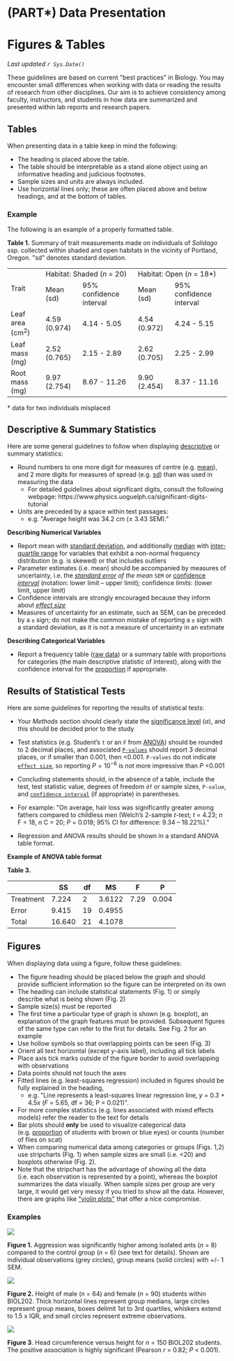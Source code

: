 # (PART\*) Data Presentation {-}

# Figures & Tables 

*Last updated `r Sys.Date()`*

These guidelines are based on current \"best practices\" in Biology. You may encounter small differences when working with data or reading the results of research from other disciplines. Our aim is to achieve consistency among faculty, instructors, and students in how data are summarized and presented within lab reports and research papers.

## Tables

When presenting data in a table keep in mind the following:

* The heading is placed above the table.
* The table should be interpretable as a stand alone object using an informative heading and judicious footnotes.
* Sample sizes and units are always included.
* Use horizontal lines only; these are often placed above and below headings, and at the bottom of tables.

### Example {-}

The following is an example of a properly formatted table.

**Table 1.** Summary of trait measurements made on individuals of *Solidago* ssp. collected within shaded and open habitats in the vicinity of Portland, Oregon. \"sd\" denotes standard deviation.

<table>
  <tr>
    <td rowspan=2>Trait</td>
    <td colspan=2>Habitat: Shaded (<em>n</em> = 20)</td>
    <td colspan=2>Habitat: Open (<em>n</em> = 18*)</td>
  </tr>
  <tr>
    <td>Mean (sd)</td>
    <td>95% confidence interval</td>
    <td>Mean (sd)</td>
    <td>95% confidence interval</td>
  </tr>
  <tr>
    <td>Leaf area (cm<sup>2</sup>)</td>
    <td>4.59 (0.974)</td>
    <td>4.14 - 5.05</td>
    <td>4.54 (0.972)</td>
    <td>4.24 - 5.15</td>
  </tr>
  <tr>
    <td>Leaf mass (mg)</td>
    <td>2.52 (0.765)</td>
    <td>2.15 - 2.89</td>
    <td>2.62 (0.705)</td>
    <td>2.25 - 2.99</td>
  </tr>
  <tr>
    <td>Root mass (mg)</td>
    <td>9.97 (2.754)</td>
    <td>8.67 - 11.26</td>
    <td>9.90 (2.454)</td>
    <td>8.37 - 11.16</td>
  </tr>
</table>

\* data for two individuals misplaced

## Descriptive & Summary Statistics

Here are some general guidelines to follow when displaying <a href="https://ubco-biology.github.io/Procedures-and-Guidelines/glossary#Descriptive-statistics">descriptive</a> or summary statistics:

* Round numbers to one more digit for measures of centre (e.g. <a href="https://ubco-biology.github.io/Procedures-and-Guidelines/glossary#Mean">mean</a>), and 2 more digits for measures of spread (e.g. <a href="https://ubco-biology.github.io/Procedures-and-Guidelines/glossary#Standard-deviation">sd</a>) than was used in measuring the data
	* For detailed guidelines about significant digits, consult the following webpage: https://www.physics.uoguelph.ca/significant-digits-tutorial
* Units are preceded by a space within text passages: 
	* e.g. \"Average height was 34.2 cm (± 3.43 SEM).\"

**Describing Numerical Variables**

* Report mean with <a href="https://ubco-biology.github.io/Procedures-and-Guidelines/glossary#Standard-deviation">standard deviation</a>, and additionally <a href="https://ubco-biology.github.io/Procedures-and-Guidelines/glossary#Median">median</a> with <a href="https://ubco-biology.github.io/Procedures-and-Guidelines/glossary#Interquartile-range">inter-quartile range</a> for variables that exhibit a non-normal frequency distribution (e.g. is skewed) or that includes outliers
* Parameter estimates (i.e. mean) should be accompanied by measures of uncertainty, i.e. the *<a href="https://ubco-biology.github.io/Procedures-and-Guidelines/glossary#Standard-error">standard error</a> of the mean* `SEM` or <a href="https://ubco-biology.github.io/Procedures-and-Guidelines/glossary#Confidence-interval">confidence *interval*</a> (notation: lower limit – upper limit); confidence *limits*: (lower limit, upper limit)
* Confidence intervals are strongly encouraged because they inform about <a href="https://ubco-biology.github.io/Procedures-and-Guidelines/glossary#Effect-size">*effect size*</a>
* Measures of uncertainty for an estimate, such as SEM, can be preceded by a `±` sign; do not make the common mistake of reporting a `±` sign with a standard deviation, as it is not a measure of uncertainty in an estimate

**Describing Categorical Variables**

* Report a frequency table (<a href="https://ubco-biology.github.io/Procedures-and-Guidelines/glossary#Raw-data">raw data</a>) or a summary table with proportions for categories (the main descriptive statistic of interest), along with the confidence interval for the <a href="https://ubco-biology.github.io/Procedures-and-Guidelines/glossary#Proportion">proportion</a> if appropriate.

## Results of Statistical Tests

Here are some guidelines for reporting the results of statistical tests: 

* Your *Methods* section should clearly state the <a href="https://ubco-biology.github.io/Procedures-and-Guidelines/glossary#Significance-level-($\alpha$)">significance level</a> ($\alpha$), and this should be decided prior to the study
* Test statistics (e.g. Student’s `t` or an `F` from <a href="https://ubco-biology.github.io/Procedures-and-Guidelines/glossary#Analysis-of-variance">ANOVA</a>) should be rounded to 2 decimal places, and associated <a href="https://ubco-biology.github.io/Procedures-and-Guidelines/glossary#P-value-(*p*)">`P-values`</a> should report 3 decimal places, or if smaller than 0.001, then <0.001. `P-values` do not indicate <a href="https://ubco-biology.github.io/Procedures-and-Guidelines/glossary#Effect-size">`effect size`</a>, so reporting $P = 10^{-6}$ is not more impressive than *P* <0.001 
* Concluding statements should, in the absence of a table, include the test, test statistic value, degrees of freedom `df` or sample sizes, `P-value`, and <a href="https://ubco-biology.github.io/Procedures-and-Guidelines/glossary#Confidence-interval">`confidence interval`</a> (if appropriate) in parentheses.

* For example: \"On average, hair loss was significantly greater among fathers compared to childless men (Welch’s 2-sample *t*-test; *t* = 4.23; *n* F = 18, *n* C = 20; *P* = 0.018; 95% CI for difference: 9.34 – 18.22%).\"  
* Regression and ANOVA results should be shown in a standard ANOVA table format.

**Example of ANOVA table format**

**Table 3.**

|           | SS     | df   | MS     | F    | P     |
| --------- | ------ | ---- | ------ | ---- | ----- |
| Treatment | 7.224  | 2    | 3.6122 | 7.29 | 0.004 |
| Error     | 9.415  | 19   | 0.4955 |      |       |
| Total     | 16.640 | 21   | 4.1078 |      |       |

## Figures

When displaying data using a figure, follow these guidelines: 

* The figure heading should be placed below the graph and should provide sufficient information so the figure can be interpreted on its own
* The heading can include statistical statements (Fig. 1) or simply describe what is being shown (Fig. 2)
* Sample size(s) must be reported
* The first time a particular type of graph is shown (e.g. boxplot), an explanation of the graph features must be provided. Subsequent figures of the same type can refer to the first for details. See Fig. 2 for an example
* Use hollow symbols so that overlapping points can be seen (Fig. 3)
* Orient all text horizontal (except *y*-axis label), including all tick labels
* Place axis tick marks outside of the figure border to avoid overlapping with observations
* Data points should not touch the axes
* Fitted lines (e.g. least-squares regression) included in figures should be fully explained in the heading, 
	* e.g. \"Line represents a least-squares linear regression line, *y* = 0.3 + 4.5*x* (*F* = 5.65, df = 36; P = 0.021)\". 
* For more complex statistics (e.g. lines associated with mixed effects models) refer the reader to the text for details
* Bar plots should **only** be used to visualize categorical data (e.g. <a href="https://ubco-biology.github.io/Procedures-and-Guidelines/glossary#Proportion">proportion</a> of students with brown or blue eyes) or counts (number of flies on scat)
* When comparing numerical data among categories or groups (Figs. 1,2) use stripcharts (Fig. 1) when sample sizes are small (i.e. <20) and boxplots otherwise (Fig. 2). 
* Note that the stripchart has the advantage of showing all the data (i.e. each observation is represented by a point), whereas the boxplot summarizes the data visually.  When sample sizes per group are very large, it would get very messy if you tried to show all the data.  However, there are graphs like [\"violin plots\"](https://www.r-graph-gallery.com/violin.html) that offer a nice compromise. 

### Examples {-}

![](images/FT_fig-1.png)

**Figure 1.** Aggression was significantly higher among isolated ants (*n* = 8) compared to the control group (*n* = 6) (see text for details). Shown are individual observations (grey circles), group means (solid circles) with +/- 1 SEM.

![](images/FT_fig-2.png)

**Figure 2.** Height of male (*n* = 64) and female (*n* = 90) students within BIOL202. Thick horizontal lines represent group medians, large circles represent group means, boxes delimit 1st to 3rd quartiles, whiskers extend to 1.5 x IQR, and small circles represent extreme observations.

![](images/FT_fig-3.png)

**Figure 3**. Head circumference versus height for *n* = 150 BIOL202 students. The positive association is highly significant (Pearson *r* = 0.82; *P* < 0.001). 

